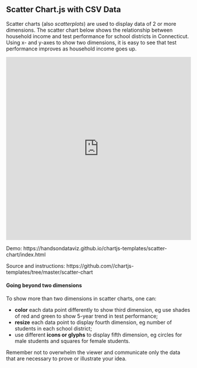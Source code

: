 ## Scatter Chart.js with CSV Data {#chartjs-scatter-csv}

Scatter charts (also *scatterplots*) are used to display data of 2 or more dimensions. The scatter chart below shows the relationship between household income and test performance for school districts in Connecticut. Using x- and y-axes to show two dimensions, it is easy to see that test performance improves as household income goes up.

<iframe src="https://handsondataviz.github.io/chartjs-templates/scatter-chart/index.html" width="100%" height=500 style="border: 0"></iframe>

Demo: https://handsondataviz.github.io/chartjs-templates/scatter-chart/index.html

Source and instructions: https://github.com//chartjs-templates/tree/master/scatter-chart

#### Going beyond two dimensions

To show more than two dimensions in scatter charts, one can:

* **color** each data point differently to show third dimension, eg use shades of red and green to show 5-year trend in test performance;
* **resize** each data point to display fourth dimension, eg number of students in each school district;
* use different **icons or glyphs** to display fifth dimension, eg circles for male students and squares for female students.

Remember not to overwhelm the viewer and communicate only the data that are necessary to prove or illustrate your idea.
